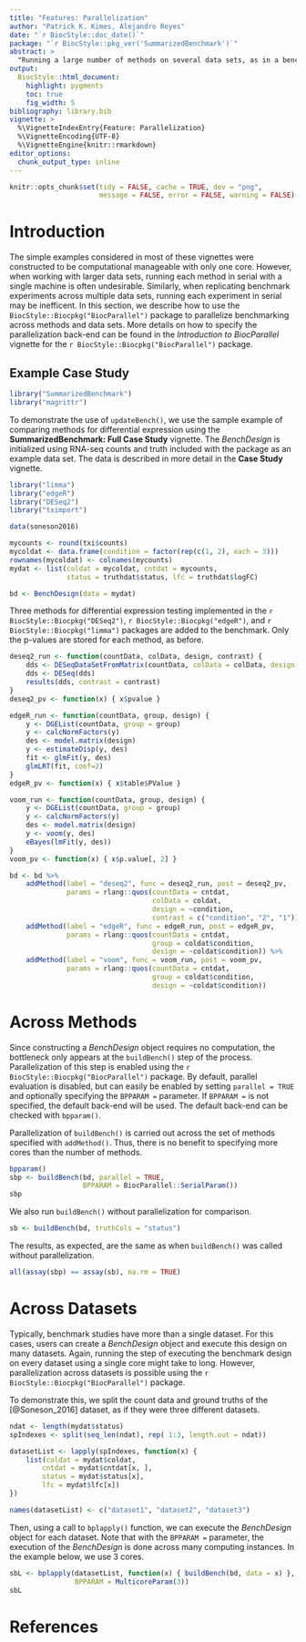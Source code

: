 ```yaml
---
title: "Features: Parallelization"
author: "Patrick K. Kimes, Alejandro Reyes"
date: "`r BiocStyle::doc_date()`"
package: "`r BiocStyle::pkg_ver('SummarizedBenchmark')`"
abstract: >
  "Running a large number of methods on several data sets, as in a benchmark comparisons can be computationaly expensive, possibly requiring hours to days to complete if each method is run in serial. Parallelization in the `SummarizedBenchmark`, both across methods and data sets can be accomplished using the `BiocParallel` package. Both forms of parallelization are demonstrated with an example case study. `SummarizedBenchmark package version: `r packageVersion("SummarizedBenchmark")`"
output:
  BiocStyle::html_document:
    highlight: pygments
    toc: true
    fig_width: 5
bibliography: library.bib
vignette: >
  %\VignetteIndexEntry{Feature: Parallelization}
  %\VignetteEncoding{UTF-8}
  %\VignetteEngine{knitr::rmarkdown}
editor_options: 
  chunk_output_type: inline
---
```


```r
knitr::opts_chunk$set(tidy = FALSE, cache = TRUE, dev = "png",
                      message = FALSE, error = FALSE, warning = FALSE)
```

# Introduction

The simple examples considered in most of these vignettes were constructed to be computational manageable with only one core. However, when working with larger data sets, running each method in serial with a single machine is often undesirable. Similarly, when replicating benchmark experiments across multiple data sets, running each experiment in serial may be inefficent. In this section, we describe how to use the `BiocStyle::Biocpkg("BiocParallel")` package to parallelize benchmarking across methods and data sets. More details on how to specify the parallelization back-end can be found in the _Introduction to BiocParallel_ vignette for the `r BiocStyle::Biocpkg("BiocParallel")` package. 

## Example Case Study

```r
library("SummarizedBenchmark")
library("magrittr")
```

To demonstrate the use of `updateBench()`, we use the sample example of comparing methods for differential expression using the **SummarizedBenchmark: Full Case Study** vignette. The *BenchDesign* is initialized using RNA-seq counts and truth included with the package as an example data set. The data is described in more detail in the **Case Study** vignette.

```r
library("limma")
library("edgeR")
library("DESeq2")
library("tximport")

data(soneson2016)

mycounts <- round(txi$counts)
mycoldat <- data.frame(condition = factor(rep(c(1, 2), each = 3)))
rownames(mycoldat) <- colnames(mycounts)
mydat <- list(coldat = mycoldat, cntdat = mycounts,
              status = truthdat$status, lfc = truthdat$logFC)

bd <- BenchDesign(data = mydat)
```

Three methods for differential expression testing implemented in the `r BiocStyle::Biocpkg("DESeq2")`, `r BiocStyle::Biocpkg("edgeR")`, and `r BiocStyle::Biocpkg("limma")` packages are added to the benchmark. Only the p-values are stored for each method, as before.

```r
deseq2_run <- function(countData, colData, design, contrast) {
    dds <- DESeqDataSetFromMatrix(countData, colData = colData, design = design)
    dds <- DESeq(dds)
    results(dds, contrast = contrast)
}
deseq2_pv <- function(x) { x$pvalue }

edgeR_run <- function(countData, group, design) {
    y <- DGEList(countData, group = group)
    y <- calcNormFactors(y)
    des <- model.matrix(design)
    y <- estimateDisp(y, des)
    fit <- glmFit(y, des)
    glmLRT(fit, coef=2)
}
edgeR_pv <- function(x) { x$table$PValue }

voom_run <- function(countData, group, design) {
    y <- DGEList(countData, group = group)
    y <- calcNormFactors(y)
    des <- model.matrix(design)
    y <- voom(y, des)
    eBayes(lmFit(y, des))
}
voom_pv <- function(x) { x$p.value[, 2] }

bd <- bd %>%
    addMethod(label = "deseq2", func = deseq2_run, post = deseq2_pv,
              params = rlang::quos(countData = cntdat,
                                   colData = coldat, 
                                   design = ~condition,
                                   contrast = c("condition", "2", "1"))) %>%
    addMethod(label = "edgeR", func = edgeR_run, post = edgeR_pv,
              params = rlang::quos(countData = cntdat,
                                   group = coldat$condition,
                                   design = ~coldat$condition)) %>%
    addMethod(label = "voom", func = voom_run, post = voom_pv, 
              params = rlang::quos(countData = cntdat,
                                   group = coldat$condition,
                                   design = ~coldat$condition))
```

# Across Methods

Since constructing a *BenchDesign* object requires no computation, the bottleneck only appears at the `buildBench()` step of the process. Parallelization of this step is enabled using the `r BiocStyle::Biocpkg("BiocParallel")` package. By default, parallel evaluation is disabled, but can easily be enabled by setting `parallel = TRUE` and optionally specifying the `BPPARAM =` parameter. If `BPPARAM =` is not specified, the default back-end will be used. The default back-end can be checked with `bpparam()`.

Parallelization of `buildBench()` is carried out across the set of methods specified with `addMethod()`. Thus, there is no benefit to specifying more cores than the number of methods.

```r
bpparam()
sbp <- buildBench(bd, parallel = TRUE,
                  BPPARAM = BiocParallel::SerialParam())
sbp
```

We also run `buildBench()` without parallelization for comparison.

```r
sb <- buildBench(bd, truthCols = "status")
```

The results, as expected, are the same as when `buildBench()` was called without parallelization.

```r
all(assay(sbp) == assay(sb), na.rm = TRUE)
```

# Across Datasets

Typically, benchmark studies have more than a single dataset. For this cases, users can create a  *BenchDesign* object and execute this design on many datasets. Again, running the step of executing the benchmark design on every dataset using a single core might take to long. However, parallelization across datasets is possible using the `r BiocStyle::Biocpkg("BiocParallel")` package. 

To demonstrate this, we split the count data and ground truths of the [@Soneson_2016] dataset, as if they were three different datasets. 

```r
ndat <- length(mydat$status)
spIndexes <- split(seq_len(ndat), rep( 1:3, length.out = ndat))

datasetList <- lapply(spIndexes, function(x) {
    list(coldat = mydat$coldat, 
        cntdat = mydat$cntdat[x, ], 
        status = mydat$status[x], 
        lfc = mydat$lfc[x])
})

names(datasetList) <- c("dataset1", "dataset2", "dataset3")
```

Then, using a call to `bplapply()` function, we can execute the *BenchDesign* object for each dataset. Note that with the `BPPARAM =` parameter, the execution of the *BenchDesign* is done across many computing instances. In the example below, we use 3 cores.

```r
sbL <- bplapply(datasetList, function(x) { buildBench(bd, data = x) },
                BPPARAM = MulticoreParam(3))
sbL
```

# References

